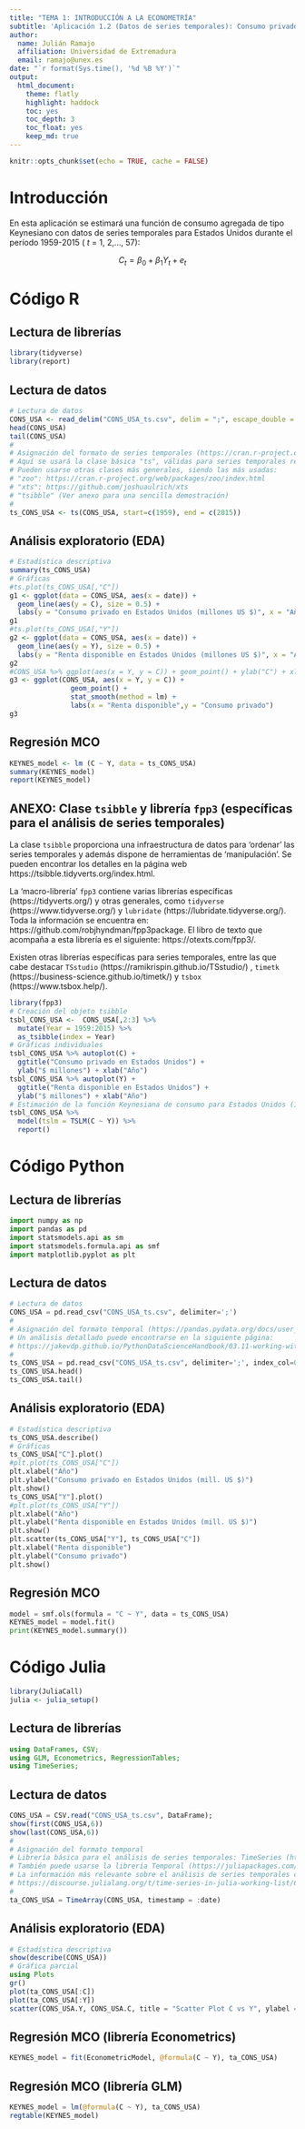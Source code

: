 ```yaml
---
title: "TEMA 1: INTRODUCCIÓN A LA ECONOMETRÍA"
subtitle: 'Aplicación 1.2 (Datos de series temporales): Consumo privado en Estados Unidos'
author:
  name: Julián Ramajo
  affiliation: Universidad de Extremadura
  email: ramajo@unex.es
date: "`r format(Sys.time(), '%d %B %Y')`"
output: 
  html_document:
    theme: flatly
    highlight: haddock 
    toc: yes
    toc_depth: 3
    toc_float: yes
    keep_md: true
---
```


```r
knitr::opts_chunk$set(echo = TRUE, cache = FALSE)
```

# Introducción

En esta aplicación se estimará una función de consumo agregada de tipo Keynesiano con datos de series temporales para Estados Unidos durante el período 1959-2015 ( _t_ = 1, 2,..., 57):

$$
C_{t} = \beta_0 + \beta_1  Y_{t} + e_{t}
$$

# Código R

## Lectura de librerías

```r
library(tidyverse)
library(report)
```

## Lectura de datos

```r
# Lectura de datos
CONS_USA <- read_delim("CONS_USA_ts.csv", delim = ";", escape_double = FALSE, trim_ws = TRUE)
head(CONS_USA)
tail(CONS_USA)
#
# Asignación del formato de series temporales (https://cran.r-project.org/web/views/TimeSeries.html)
# Aquí se usará la clase básica "ts", válidas para series temporales regulares
# Pueden usarse otras clases más generales, siendo las más usadas:
# "zoo": https://cran.r-project.org/web/packages/zoo/index.html 
# "xts": https://github.com/joshuaulrich/xts
# "tsibble" (Ver anexo para una sencilla demostración)
#
ts_CONS_USA <- ts(CONS_USA, start=c(1959), end = c(2015))
```

## Análisis exploratorio (EDA)

```r
# Estadística descriptiva
summary(ts_CONS_USA)
# Gráficas
#ts.plot(ts_CONS_USA[,"C"])
g1 <- ggplot(data = CONS_USA, aes(x = date)) +
  geom_line(aes(y = C), size = 0.5) +
  labs(y = "Consumo privado en Estados Unidos (millones US $)", x = "Año")
g1
#ts.plot(ts_CONS_USA[,"Y"])
g2 <- ggplot(data = CONS_USA, aes(x = date)) +
  geom_line(aes(y = Y), size = 0.5) +
  labs(y = "Renta disponible en Estados Unidos (millones US $)", x = "Año")
g2
#CONS_USA %>% ggplot(aes(x = Y, y = C)) + geom_point() + ylab("C") + xlab("Y")
g3 <- ggplot(CONS_USA, aes(x = Y, y = C)) + 
               geom_point() +  
               stat_smooth(method = lm) +  
               labs(x = "Renta disponible",y = "Consumo privado")
g3
```

## Regresión MCO

```r
KEYNES_model <- lm (C ~ Y, data = ts_CONS_USA)
summary(KEYNES_model)
report(KEYNES_model)
```

## ANEXO: Clase `tsibble` y librería `fpp3` (específicas para el análisis de series temporales)

La clase `tsibble` proporciona una infraestructura de datos para 'ordenar' las series temporales y además dispone de herramientas de 'manipulación'. Se pueden encontrar los detalles en la página web https://tsibble.tidyverts.org/index.html.

La 'macro-librería' `fpp3` contiene varias librerías específicas (https://tidyverts.org/) y otras generales, como `tidyverse` (https://www.tidyverse.org/) y  `lubridate` (https://lubridate.tidyverse.org/). Toda la información se encuentra en: https://github.com/robjhyndman/fpp3package. El libro de texto que acompaña a esta librería es el siguiente: https://otexts.com/fpp3/.

Existen otras librerías específicas para series temporales, entre las que cabe destacar `TSstudio` (https://ramikrispin.github.io/TSstudio/) , `timetk` (https://business-science.github.io/timetk/) y `tsbox` (https://www.tsbox.help/).

```r
library(fpp3) 
# Creación del objeto tsibble
tsbl_CONS_USA <-  CONS_USA[,2:3] %>%
  mutate(Year = 1959:2015) %>%
  as_tsibble(index = Year)
# Gráficas individuales
tsbl_CONS_USA %>% autoplot(C) +
  ggtitle("Consumo privado en Estados Unidos") +
  ylab("$ millones") + xlab("Año")
tsbl_CONS_USA %>% autoplot(Y) +
  ggtitle("Renta disponible en Estados Unidos") +
  ylab("$ millones") + xlab("Año")
# Estimación de la función Keynesiana de consumo para Estados Unidos (1959-2015)
tsbl_CONS_USA %>%
  model(tslm = TSLM(C ~ Y)) %>%
  report()
```

# Código Python

## Lectura de librerías

```python
import numpy as np
import pandas as pd
import statsmodels.api as sm
import statsmodels.formula.api as smf
import matplotlib.pyplot as plt
```

## Lectura de datos

```python
# Lectura de datos 
CONS_USA = pd.read_csv("CONS_USA_ts.csv", delimiter=';')
#
# Asignación del formato temporal (https://pandas.pydata.org/docs/user_guide/timeseries.html#).
# Un análisis detallado puede encontrarse en la siguiente página:
# https://jakevdp.github.io/PythonDataScienceHandbook/03.11-working-with-time-series.html
#
ts_CONS_USA = pd.read_csv("CONS_USA_ts.csv", delimiter=';', index_col=0)
ts_CONS_USA.head()
ts_CONS_USA.tail()
```

## Análisis exploratorio (EDA)

```python
# Estadística descriptiva
ts_CONS_USA.describe()
# Gráficas
ts_CONS_USA["C"].plot()
#plt.plot(ts_CONS_USA["C"])
plt.xlabel("Año")
plt.ylabel("Consumo privado en Estados Unidos (mill. US $)")
plt.show()
ts_CONS_USA["Y"].plot()
#plt.plot(ts_CONS_USA["Y"])
plt.xlabel("Año")
plt.ylabel("Renta disponible en Estados Unidos (mill. US $)")
plt.show()
plt.scatter(ts_CONS_USA["Y"], ts_CONS_USA["C"])
plt.xlabel("Renta disponible")
plt.ylabel("Consumo privado")
plt.show()
```

## Regresión MCO

```python
model = smf.ols(formula = "C ~ Y", data = ts_CONS_USA)
KEYNES_model = model.fit()
print(KEYNES_model.summary())
```

# Código Julia

```r
library(JuliaCall)
julia <- julia_setup()
```

## Lectura de librerías

```julia
using DataFrames, CSV;
using GLM, Econometrics, RegressionTables;
using TimeSeries;
```

## Lectura de datos

```julia
CONS_USA = CSV.read("CONS_USA_ts.csv", DataFrame);
show(first(CONS_USA,6))
show(last(CONS_USA,6))
#
# Asignación del formato temporal
# Librería básica para el análisis de series temporales: TimeSeries (https://juliapackages.com/p/timeseries), con formato TimeArray.
# También puede usarse la librería Temporal (https://juliapackages.com/p/temporal), con formato TS.
# La información más relevante sobre el análisis de series temporales con Julia se encuentra en:
# https://discourse.julialang.org/t/time-series-in-julia-working-list/62539
#
ta_CONS_USA = TimeArray(CONS_USA, timestamp = :date)
```

## Análisis exploratorio (EDA)

```julia
# Estadística descriptiva
show(describe(CONS_USA))
# Gráfica parcial
using Plots
gr()
plot(ta_CONS_USA[:C])
plot(ta_CONS_USA[:Y])
scatter(CONS_USA.Y, CONS_USA.C, title = "Scatter Plot C vs Y", ylabel = "C", xlabel = "Y",legend = false)
```

## Regresión MCO (librería Econometrics)

```julia
KEYNES_model = fit(EconometricModel, @formula(C ~ Y), ta_CONS_USA)
```

## Regresión MCO (librería GLM)

```julia
KEYNES_model = lm(@formula(C ~ Y), ta_CONS_USA)
regtable(KEYNES_model)
```
